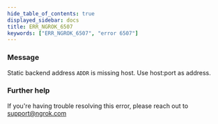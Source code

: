 ```yaml
---
hide_table_of_contents: true
displayed_sidebar: docs
title: ERR_NGROK_6507
keywords: ["ERR_NGROK_6507", "error 6507"]
---
```


### Message

Static backend address `ADDR` is missing host. Use host:port as address.

### Further help

If you're having trouble resolving this error, please reach out to [support@ngrok.com](mailto:support@ngrok.com?subject=Help%20with%20ERR_NGROK_6507)
